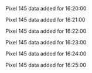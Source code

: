 Pixel 145 data added for 16:20:00

Pixel 145 data added for 16:21:00

Pixel 145 data added for 16:22:00

Pixel 145 data added for 16:23:00

Pixel 145 data added for 16:24:00

Pixel 145 data added for 16:25:00

